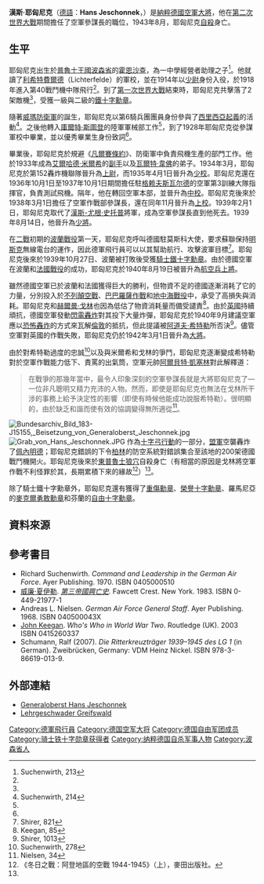 {{noteTA
|G1=Military
|G2=Shipname
|G3=地名
|T=zh-hans:汉斯·耶顺内克;zh-hant:漢斯·耶匈尼克;
|1=zh-hans:耶顺内克;zh-hant:耶匈尼克;
}}
{{Infobox Military Person
|name = 漢斯·耶匈尼克<br/>Hans Jeschonnek
|born = {{birth date|1899|4|9|df=y}}
|died = {{dda|1943|8|18|1899|4|9|df=y}}
|placeofbirth = {{flag|German Empire}}[[波森省|波森省]][[伊诺弗罗茨瓦夫|伊诺弗罗茨瓦夫]]
|placeofdeath = {{flagicon image|Flagge Preußen - Provinz Ostpreußen.svg}} [[東普魯士|東普魯士]][[戈乌达普|戈乌达普]] 
|image =[[File:Hans_Jeschonnek.jpg|180px]]
|caption = 漢斯·耶匈尼克
|nickname =
|allegiance = {{flagicon|Nazi Germany}} [[納粹德國|納粹德國]]
|serviceyears =
|rank = [[File:_Luftwaffe_epaulette_Generaloberst.svg|50px]] [[德国大将|大將]]
|branch = {{air force|Nazi Germany|name=納粹德國空軍}}
|commands = 空軍參謀長
|unit =
|battles = [[第一次世界大戰|第一次世界大戰]]<br>[[第二次世界大戰|第二次世界大戰]]
|awards = [[鐵十字勳章|騎士鐵十字勳章]]
|laterwork =
}}

'''漢斯·耶匈尼克'''（[[德語|德語]]：'''Hans Jeschonnek'''，{{bd|1899年|4月9日|1943年|8月18日|catIdx=Jeschonnek, Hans}}）是[[納粹德國空軍|納粹德國空軍]][[大將|大將]]，他在[[第二次世界大戰|第二次世界大戰]]期間擔任了空軍參謀長的職位，1943年8月，耶匈尼克[[自殺|自殺]]身亡。

==生平==
耶匈尼克出生於[[普魯士王國|普魯士王國]][[波森省|波森省]]的[[伊诺弗罗茨瓦夫|霍恩沙查]]，為一中學經營者助理之子<ref name="S213">Suchenwirth, 213</ref>。他就讀了[[利希特費爾德|利希特費爾德]]（Lichterfelde）的軍校，並在1914年以[[少尉|少尉]]身份入役，於1918年進入第40戰鬥機中隊飛行<ref name="S213"/>。到了[[第一次世界大戰|第一次世界大戰]]結束時，耶匈尼克共擊落了2架敵機<ref name="S213"/>，受獲一級與二級的[[鐵十字勳章|鐵十字勳章]]。

隨著[[威瑪防衛軍|威瑪防衛軍]]的誕生，耶匈尼克以第6騎兵團團員身份參與了[[西里西亞起義|西里西亞起義]]的活動<ref name="S214">Suchenwirth, 214</ref>。之後他轉入[[庫爾特·斯圖登|庫爾特·斯圖登]]的陸軍軍械部工作<ref name="S214"/>，到了1928年耶匈尼克從參謀軍校中畢業，並以優秀畢業生身份致詞<ref name="S214"/>。

畢業後，耶匈尼克於規避《[[凡爾賽條約|凡爾賽條約]]》、防衛軍中負責飛機生產的部門工作。他於1933年成為[[艾爾哈德·米爾希|艾爾哈德·米爾希]]的[[副手|副手]]以及[[瓦爾特·韋佛_(將軍)|瓦爾特·韋佛]]的弟子。1934年3月，耶匈尼克於第152轟炸機聯隊晉升為[[上尉|上尉]]，而1935年4月1日晉升為[[少校|少校]]。耶匈尼克還在1936年10月1日至1937年10月1日期間擔任駐[[格赖夫斯瓦尔德|格赖夫斯瓦尔德]]的空軍第3訓練大隊指揮官，負責測試飛機。隔年，他在轉回空軍本部，並晉升為[[中校|中校]]。耶匈尼克後來於1938年3月1日擔任了空軍作戰部參謀長，還在同年11月晉升為[[上校|上校]]。1939年2月1日，耶匈尼克取代了[[漢斯-尤根·史托普|漢斯-尤根·史托普]]將軍，成為空軍參謀長直到他死去。1939年8月14日，他晉升為[[少將|少將]]。

在[[二戰|二戰]]初期的[[波蘭戰役|波蘭戰役]]第一天，耶匈尼克呼叫德國駐莫斯科大使，要求蘇聯保持[[明斯克|明斯克]]無線電台的運作，因此德軍飛行員可以以其幫助航行、攻擊波軍目標<ref>Shirer, 821</ref>。耶匈尼克後來於1939年10月27日、波蘭被打敗後受獲[[鐵十字勳章|騎士鐵十字勳章]]。由於德國空軍在波蘭和[[法國戰役|法國戰役]]的成功，耶匈尼克於1940年8月19日被晉升為[[航空兵上將|航空兵上將]]。

雖然德國空軍已於波蘭和法國獲得巨大的勝利，但物資不足的德國逐漸消耗了它的力量，分別投入於[[不列顛空戰|不列顛空戰]]、[[巴巴羅薩作戰|巴巴羅薩作戰]]和[[地中海戰役|地中海戰役]]中，承受了高損失與消耗。耶匈尼克和[[赫爾曼·戈林|赫爾曼·戈林]]也因為低估了物資消耗量而備受譴責<ref name="Keegan">Keegan, 85</ref>。由於[[英國|英國]]持續頑抗，德國空軍發動[[伦敦大轰炸|閃電轟炸]]對其投下大量炸彈，耶匈尼克於1940年9月建議空軍應以[[恐怖轟炸|恐怖轟炸]]的方式來瓦解[[倫敦|倫敦]]的抵抗，但此提議被[[阿道夫·希特勒|阿道夫·希特勒]]所否決<ref>Shirer, 1013</ref>。儘管空軍對英國的作戰失敗，耶匈尼克仍於1942年3月1日晉升為[[大將|大將]]。

由於對希特勒過度的忠誠<ref>Suchenwirth, 278</ref>以及與米爾希和戈林的爭鬥，耶匈尼克逐漸變成希特勒對於空軍作戰能力低下、責罵的出氣筒，空軍元帥[[阿爾貝特·凱塞林|阿爾貝特·凱塞林]]對此解釋道：
<blockquote>在戰爭的那幾年當中，最令人印象深刻的空軍參謀長就是大將耶匈尼克了—一位非凡聰明又精力充沛的人物。然而，即使是耶匈尼克也無法在戈林所干涉的事務上給予決定性的影響（即使有時候他能成功說服希特勒）。很明顯的，由於缺乏和諧而使有效的協調變得無所適從<ref>Nielsen, 34</ref>。</blockquote>

[[File:Bundesarchiv_Bild_183-J15155,_Beisetzung_von_Generaloberst_Jeschonnek.jpg|thumb]]
[[File:Grab_von_Hans_Jeschonnek.JPG|thumb]]
作為[[十字弓行動|十字弓行動]]的一部分，[[盟軍|盟軍]]空襲轟炸了[[佩內明德|佩內明德]]；耶匈尼克錯誤的下令[[柏林|柏林]]的防空系統對錯誤集合至該地的200架德國戰鬥機開火。耶匈尼克後來於[[東普魯士|東普魯士]][[狼穴|狼穴]]自殺身亡（有相當的原因是戈林將空軍作戰不利怪罪於其，長期累積下來的緣故<ref>《冬日之戰：阿登地區的空戰 1944-1945》（上），麥田出版社。</ref>）<ref name="Keegan"/>。

除了騎士鐵十字勳章外，耶匈尼克還有獲得了[[重傷勳章|重傷勳章]]、[[榮譽十字勳章|榮譽十字勳章]]、羅馬尼亞的[[麥克爾勇敢勳章|麥克爾勇敢勳章]]和芬蘭的[[自由十字勳章|自由十字勳章]]。

==資料來源==
{{reflist}}

==參考書目==
{{refbegin}}
* Richard Suchenwirth. ''Command and Leadership in the German Air Force''. Ayer Publishing. 1970. ISBN 0405000510
* [[威廉·夏伊勒|威廉·夏伊勒]]. ''[[第三帝國興亡史|第三帝國興亡史]]''. Fawcett Crest. New York. 1983. ISBN 0-449-21977-1
* Andreas L. Nielsen. ''German Air Force General Staff''. Ayer Publishing. 1968. ISBN 040500043X
* [[John_Keegan|John Keegan]]. ''Who's Who in World War Two''. Routledge (UK). 2003 ISBN 0415260337
* Schumann, Ralf (2007). ''Die Ritterkreuzträger 1939–1945 des LG 1'' (in German). Zweibrücken, Germany: VDM Heinz Nickel. ISBN 978-3-86619-013-9.
{{refend}}

==外部連結==
{{refbegin}}
* [http://www.geocities.com/~orion47/WEHRMACHT/LUFTWAFFE/Generaloberst/JESCHONNEK_HANS.html Generaloberst Hans Jeschonnek] {{WebCite|url=https://www.webcitation.org/6J4BzA5Qw?url=http://www.geocities.com/~orion47/WEHRMACHT/LUFTWAFFE/Generaloberst/JESCHONNEK_HANS.html |date=20130822163813 |dateformat=iso }}
* [https://web.archive.org/web/20090425071601/http://www.ww2.dk/air/lehr/lg.html Lehrgeschwader Greifswald] {{de icon}}
{{refend}}

{{s-start}}
{{s-mil}}
{{succession box|
before=無|
after=[[羅伯特·克瑙斯|羅伯特·克瑙斯]]上校|
title=[[第1訓練航空團|第1訓練航空團]][[聯隊指揮官|聯隊指揮官]]|
years=1936年10月1日 - 1936年11月
}}
{{succession box|
before=無|
after=無|
title= [[德國駐伊拉克空軍司令|德國駐伊拉克空軍司令]]|
years=1941年5月6日 - 1941年5月29日
}}
{{succession box|
before=[[漢斯-于爾根·施通普夫|漢斯-于爾根·施通普夫]]航空兵上將|
after=[[君特·科爾登|君特·科爾登]]航空兵上將|
title=[[納粹德國空軍|德國空軍]]參謀長|
years=1939年2月1日 - 1943年8月18日
}}
{{s-end}}

{{納粹德國大將}}

{{Authority control}}
{{DEFAULTSORT:Jeschonnek, Hans}}
[[Category:德軍飛行員|Category:德軍飛行員]]
[[Category:德国空军大将|Category:德国空军大将]]
[[Category:德国自由军团成员|Category:德国自由军团成员]]
[[Category:骑士铁十字勋章获得者|Category:骑士铁十字勋章获得者]]
[[Category:纳粹德国自杀军事人物|Category:纳粹德国自杀军事人物]]
[[Category:波森省人|Category:波森省人]]